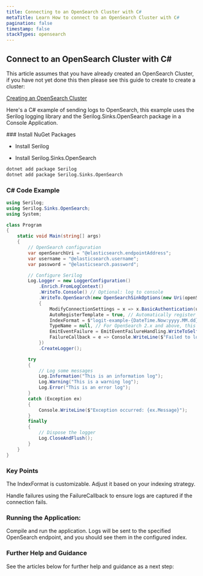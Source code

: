 ```yaml
---
title: Connecting to an OpenSearch Cluster with C#
metaTitle: Learn How to connect to an OpenSearch Cluster with C#
pagination: false
timestamp: false
stackTypes: opensearch
---
```


## Connect to an OpenSearch Cluster with C#

This article assumes that you have already created an OpenSearch Cluster, if you have not yet done this then 
please see this guide to create to create a cluster:

[Creating an OpenSearch Cluster](creating-opensearch-cluster.mdx)

Here's a C# example of sending logs to OpenSearch, this example uses the Serilog logging library and the 
Serilog.Sinks.OpenSearch package in a Console Application. 

<Steps>
  ### Install NuGet Packages

  * Install Serilog

  * Install Serilog.Sinks.OpenSearch

  ```bash copy
  dotnet add package Serilog
  dotnet add package Serilog.Sinks.OpenSearch
  ```

  ### C# Code Example

  ```csharp copy filename="program.cs" /@elasticsearch.endpointAddress/ /@elasticsearch.username/ /@elasticsearch.password/
  using Serilog;
  using Serilog.Sinks.OpenSearch;
  using System;

  class Program
  {
      static void Main(string[] args)
      {
          // OpenSearch configuration
          var openSearchUri = "@elasticsearch.endpointAddress";
          var username = "@elasticsearch.username";
          var password = "@elasticsearch.password";

          // Configure Serilog
          Log.Logger = new LoggerConfiguration()
              .Enrich.FromLogContext()
              .WriteTo.Console() // Optional: log to console
              .WriteTo.OpenSearch(new OpenSearchSinkOptions(new Uri(openSearchUri))
              {
                  ModifyConnectionSettings = x => x.BasicAuthentication(username, password),
                  AutoRegisterTemplate = true, // Automatically register index template
                  IndexFormat = $"logit-example-{DateTime.Now:yyyy.MM.dd}", // Daily index
                  TypeName = null, // For OpenSearch 2.x and above, this should be null
                  EmitEventFailure = EmitEventFailureHandling.WriteToSelfLog | EmitEventFailureHandling.RaiseCallback,
                  FailureCallback = e => Console.WriteLine($"Failed to log to OpenSearch: {e.Exception}")
              })
              .CreateLogger();

          try
          {
              // Log some messages
              Log.Information("This is an information log");
              Log.Warning("This is a warning log");
              Log.Error("This is an error log");
          }
          catch (Exception ex)
          {
              Console.WriteLine($"Exception occurred: {ex.Message}");
          }
          finally
          {
              // Dispose the logger
              Log.CloseAndFlush();
          }
      }
  }
  ```
  
  ### Key Points

  The IndexFormat is customizable. Adjust it based on your indexing strategy.

  Handle failures using the FailureCallback to ensure logs are captured if the connection fails.
  

  ### Running the Application:

  Compile and run the application. Logs will be sent to the specified OpenSearch endpoint, and you 
  should see them in the configured index.

  ### Further Help and Guidance

  See the articles below for further help and guidance as a next step:

</Steps>
